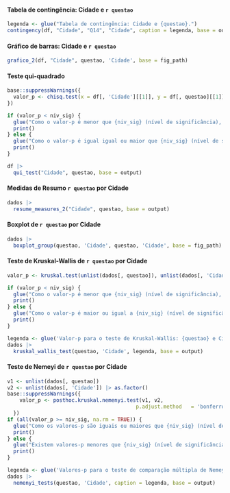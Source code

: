 
#### Tabela de contingência: Cidade e `r questao`

```r
legenda <- glue("Tabela de contingência: Cidade e {questao}.")
contingency(df, "Cidade", "Q14", "Cidade", caption = legenda, base = output)
```

#### Gráfico de barras: Cidade e `r questao`

```r
grafico_2(df, "Cidade", questao, 'Cidade', base = fig_path)
```

#### Teste qui-quadrado

```r
base::suppressWarnings({
  valor_p <- chisq.test(x = df[, 'Cidade'][[1]], y = df[, questao][[1]])$p.value
})

if (valor_p < niv_sig) {
  glue("Como o valor-p é menor que {niv_sig} (nível de significância), rejeitamos a hipótese nula e temos evidência estatística que as duas variáveis estão associadas.") |>
  print()
} else {
  glue("Como o valor-p é igual igual ou maior que {niv_sig} (nível de significância), não rejeitamos a hipótese nula e não temos evidência estatística que as duas variáveis estão associadas.") |>
  print()
} 
```

```r
df |> 
  qui_test("Cidade", questao, base = output)
```

\cleardoublepage

#### Medidas de Resumo `r questao` por Cidade


```r
dados |> 
  resume_measures_2("Cidade", questao, base = output)
```

#### Boxplot de `r questao` por Cidade 


```r
dados |>
  boxplot_group(questao, 'Cidade', questao, 'Cidade', base = fig_path)
```

#### Teste de Kruskal-Wallis de `r questao` por Cidade

```r
valor_p <- kruskal.test(unlist(dados[, questao]), unlist(dados[, 'Cidade']))$p.value

if (valor_p < niv_sig) {
  glue("Como o valor-p é menor que {niv_sig} (nível de significância), rejeitamos a hipótese nula e as medianas de {questao} entre as crianças de diversas cidades são diferentes.") |>
  print()
} else {
  glue("Como o valor-p é maior ou igual a {niv_sig} (nível de significância), não rejeitamos a hipótese nula e as medianas de {questao} entre as crianças de diversas cidades não são todas iguais.") |>
  print()
} 
```


```r
legenda <- glue('Valor-p para o teste de Kruskal-Wallis: {questao} e Cidade.')
dados |> 
  kruskal_wallis_test(questao, 'Cidade', legenda, base = output)
```

#### Teste de Nemeyi de `r questao` por Cidade


```r
v1 <- unlist(dados[, questao])
v2 <- unlist(dados[, 'Cidade']) |> as.factor()
base::suppressWarnings({
    valor_p <- posthoc.kruskal.nemenyi.test(v1, v2,
                                          p.adjust.method	= 'bonferroni')$p.value
  })
if (all(valor_p >= niv_sig, na.rm = TRUE)) {
  glue("Como os valores-p são iguais ou maiores que {niv_sig} (nível de significância), não rejeitamos a hipótese nula e as medianas de {questao} entre as crianças de diversas cidades são iguais.") |>
  print()
} else {
  glue("Existem valores-p menores que {niv_sig} (nível de significância), e para estes pares rejeitamos a hipótese nula e as medianas de {questao} entre as crianças das cidades destes pares são diferentes.") |>
  print()
} 
```


```r
legenda <- glue('Valores-p para o teste de comparação múltipla de Nemeyi de {questao} por Cidade.')
dados |> 
  nemenyi_tests(questao, 'Cidade', caption = legenda, base = output)
``` 